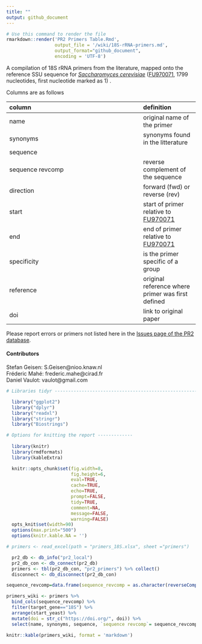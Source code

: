 ```yaml
---
title: ""
output: github_document
---
```


```r
# Use this command to render the file
rmarkdown::render('PR2 Primers Table.Rmd', 
                  output_file = '/wiki/18S-rRNA-primers.md', 
                  output_format="github_document", 
                  encoding = 'UTF-8')
```

A compilation of 18S rRNA primers from the literature, mapped onto the reference SSU sequence for _[Saccharomyces cerevisiae](http://apollo.chemistry.gatech.edu/RibosomeGallery/S%20cerevisiae/SSU/3D%20structure%20based/index.html#S_cerevisiae.png)_ ([FU970071](https://www.ncbi.nlm.nih.gov/nuccore/FU970071), 1799 nucleotides, first nucleotide marked as 1) .

Columns are as follows

 column               | definition 
| :------------------ | :------- |
 name                | original name of the primer 
 synonyms              | synonyms found in the litterature 
 sequence  |
 sequence revcomp | reverse complement of the sequence
 direction | forward (fwd) or reverse (rev)
 start | start of primer relative to [FU970071](https://www.ncbi.nlm.nih.gov/nuccore/FU970071)
 end | end of primer relative to [FU970071](https://www.ncbi.nlm.nih.gov/nuccore/FU970071)
 specificity | is the primer specific of a group
 reference | original reference where primer was first defined
 doi | link to original paper
 

Please report errors or primers not listed here in the [Issues page of the PR2 database](https://github.com/vaulot/pr2_database/issues).

#### Contributors
Stefan Geisen: S.Geisen@nioo.knaw.nl   
Fréderic Mahé: frederic.mahe@cirad.fr   
Daniel Vaulot: vaulot@gmail.com   



```r

# Libraries tidyr ---------------------------------------------------------

  library("ggplot2") 
  library("dplyr")   
  library("readxl")
  library("stringr")
  library("Biostrings")

# Options for knitting the report -------------  
  
  library(knitr)
  library(rmdformats)
  library(kableExtra) 

  knitr::opts_chunk$set(fig.width=8, 
                        fig.height=6, 
                        eval=TRUE, 
                        cache=TRUE,
                        echo=TRUE,
                        prompt=FALSE,
                        tidy=TRUE,
                        comment=NA,
                        message=FALSE,
                        warning=FALSE)
  opts_knit$set(width=90)
  options(max.print="500")  
  options(knitr.kable.NA = '')
```



```r
# primers <- read_excel(path = "primers_18S.xlsx", sheet ="primers")

  pr2_db <- db_info("pr2_local")
  pr2_db_con <- db_connect(pr2_db)
  primers <- tbl(pr2_db_con, "pr2_primers") %>% collect()
  disconnect <- db_disconnect(pr2_db_con)
```


```r

sequence_revcomp=data.frame(sequence_revcomp = as.character(reverseComplement(DNAStringSet(primers$sequence))))

primers_wiki <- primers %>% 
  bind_cols(sequence_revcomp) %>% 
  filter(target_gene=="18S") %>% 
  arrange(start_yeast) %>% 
  mutate(doi = str_c("https://doi.org/", doi)) %>% 
  select(name, synonyms, sequence, `sequence revcomp`= sequence_revcomp,direction, start=start_yeast, end=end_yeast, specificity, reference, doi)

knitr::kable(primers_wiki, format = 'markdown')



```
